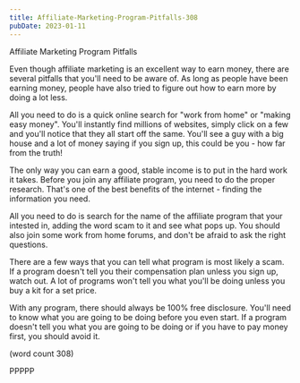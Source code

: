 ```yaml
---
title: Affiliate-Marketing-Program-Pitfalls-308
pubDate: 2023-01-11
---
```


Affiliate Marketing Program Pitfalls

Even though affiliate marketing is an excellent way
to earn money, there are several pitfalls that you'll
need to be aware of.  As long as people have been
earning money, people have also tried to figure out
how to earn more by doing a lot less.

All you need to do is a quick online search for 
"work from home" or "making easy money".  You'll
instantly find millions of websites, simply click
on a few and you'll notice that they all start off
the same.  You'll see a guy with a big house and
a lot of money saying if you sign up, this could be 
you - how far from the truth!

The only way you can earn a good, stable income is
to put in the hard work it takes.  Before you join
any affiliate program, you need to do the proper
research.  That's one of the best benefits of the
internet - finding the information you need.

All you need to do is search for the name of the
affiliate program that your intested in, adding
the word scam to it and see what pops up.  You
should also join some work from home forums, and
don't be afraid to ask the right questions.

There are a few ways that you can tell what 
program is most likely a scam.  If a program
doesn't tell you their compensation plan unless
you sign up, watch out.  A lot of programs won't
tell you what you'll be doing unless you buy a 
kit for a set price.

With any program, there should always be 100% free
disclosure.  You'll need to know what you are 
going to be doing before you even start.  If a
program doesn't tell you what you are going to be
doing or if you have to pay money first, you
should avoid it.

(word count 308)

PPPPP